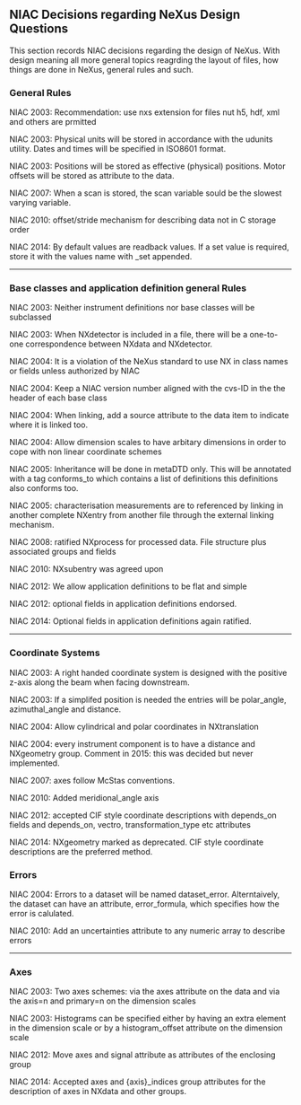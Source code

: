 == NIAC Decisions regarding NeXus Design Questions ==

This section records NIAC decisions regarding the design of NeXus. With design meaning all more general topics reagrding the layout of files, how things are done in NeXus, general rules and such.

=== General Rules ===

NIAC 2003: Recommendation: use nxs extension for files nut h5, hdf, xml and others are prmitted

NIAC 2003: Physical units will be stored in accordance with the udunits utility. Dates and times will be specified in ISO8601 format.

NIAC 2003: Positions will be stored as effective (physical) positions. Motor offsets will be stored as attribute to the data.

NIAC 2007: When a scan is stored, the scan variable sould be the slowest varying variable.

NIAC 2010: offset/stride mechanism for describing data not in C storage order


NIAC 2014: By default values are readback values. If a set value is required, store it with the values name with _set appended.
----

=== Base classes and application definition general Rules ===

NIAC 2003: Neither instrument definitions nor base classes will be subclassed

NIAC 2003: When NXdetector is included in a file, there will be a one-to-one correspondence between NXdata and NXdetector.

NIAC 2004: It is a violation of the NeXus standard to use NX in class names or fields unless authorized by NIAC

NIAC 2004: Keep a NIAC version number aligned with the cvs-ID in the the header of each base class

NIAC 2004: When linking, add a source attribute to the data item to indicate where it is linked too.

NIAC 2004: Allow dimension scales to have arbitary dimensions in order to cope with non linear coordinate schemes

NIAC 2005: Inheritance will be done in metaDTD only. This will be annotated with a tag conforms_to which contains a list of definitions this definitions also conforms too.

NIAC 2005: characterisation measurements are to referenced by linking in another complete NXentry from another file through the external linking mechanism.

NIAC 2008: ratified NXprocess for processed data. File structure plus associated groups and fields

NIAC 2010: NXsubentry was agreed upon

NIAC 2012: We allow application definitions to be flat and simple

NIAC 2012: optional fields in application definitions endorsed.

NIAC 2014: Optional fields in application definitions again ratified. 

----

=== Coordinate Systems ===

NIAC 2003: A right handed coordinate system is designed with the positive z-axis along the beam when facing downstream.

NIAC 2003: If a simplifed position is needed the entries will be polar_angle, azimuthal_angle and distance.

NIAC 2004: Allow cylindrical and polar coordinates in NXtranslation

NIAC 2004: every instrument component is to have a distance and NXgeometry group. Comment in 2015: this was decided but never implemented.

NIAC 2007: axes follow McStas conventions.

NIAC 2010: Added meridional_angle axis

NIAC 2012: accepted CIF style coordinate descriptions with depends_on fields and depends_on, vectro, transformation_type etc attributes

NIAC 2014: NXgeometry marked as deprecated. CIF style coordinate descriptions are the preferred method. 

=== Errors ===

NIAC 2004: Errors to a dataset will be named dataset_error. Alterntaively, the dataset can have an attribute, error_formula, which specifies how the error is calulated.

NIAC 2010: Add an uncertainties attribute to any numeric array to describe errors


-----

=== Axes ===

NIAC 2003: Two axes schemes: via the axes attribute on the data and via the axis=n and primary=n on the dimension scales

NIAC 2003: Histograms can be specified either by having an extra element in the dimension scale or by a histogram_offset attribute on the dimension scale

NIAC 2012: Move axes and signal attribute as attributes of the enclosing group

NIAC 2014: Accepted axes and {axis}_indices group attributes for the description of axes in NXdata and other groups.